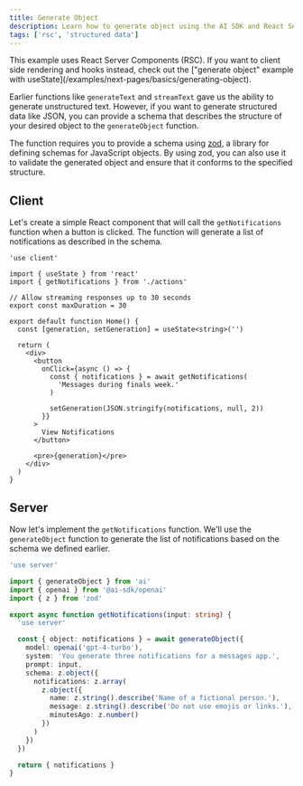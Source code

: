 ```yaml
---
title: Generate Object
description: Learn how to generate object using the AI SDK and React Server Components.
tags: ['rsc', 'structured data']
---
```


<Note>
  This example uses React Server Components (RSC). If you want to client side
  rendering and hooks instead, check out the ["generate object" example with
  useState](/examples/next-pages/basics/generating-object).
</Note>

Earlier functions like `generateText` and `streamText` gave us the ability to generate unstructured text. However, if you want to generate structured data like JSON, you can provide a schema that describes the structure of your desired object to the `generateObject` function.

The function requires you to provide a schema using [zod](https://zod.dev), a library for defining schemas for JavaScript objects. By using zod, you can also use it to validate the generated object and ensure that it conforms to the specified structure.

<Browser>
  <ObjectGeneration
    object={{
      notifications: [
        {
          name: 'Jamie Roberts',
          message: "Hey! How's the study grind going? Need a coffee boost?",
          minutesAgo: 15
        },
        {
          name: 'Prof. Morgan',
          message:
            'Reminder: Your term paper is due promptly at 8 AM tomorrow. Please ensure it meets the submission guidelines outlined.',
          minutesAgo: 46
        },
        {
          name: 'Alex Chen',
          message:
            "Dude, urgent! Borrow your notes for tomorrow's exam? I swear mine got eaten by my dog!",
          minutesAgo: 30
        }
      ]
    }}
  />
</Browser>

## Client

Let's create a simple React component that will call the `getNotifications` function when a button is clicked. The function will generate a list of notifications as described in the schema.

```tsx filename='app/page.tsx'
'use client'

import { useState } from 'react'
import { getNotifications } from './actions'

// Allow streaming responses up to 30 seconds
export const maxDuration = 30

export default function Home() {
  const [generation, setGeneration] = useState<string>('')

  return (
    <div>
      <button
        onClick={async () => {
          const { notifications } = await getNotifications(
            'Messages during finals week.'
          )

          setGeneration(JSON.stringify(notifications, null, 2))
        }}
      >
        View Notifications
      </button>

      <pre>{generation}</pre>
    </div>
  )
}
```

## Server

Now let's implement the `getNotifications` function. We'll use the `generateObject` function to generate the list of notifications based on the schema we defined earlier.

```typescript filename='app/actions.ts'
'use server'

import { generateObject } from 'ai'
import { openai } from '@ai-sdk/openai'
import { z } from 'zod'

export async function getNotifications(input: string) {
  'use server'

  const { object: notifications } = await generateObject({
    model: openai('gpt-4-turbo'),
    system: 'You generate three notifications for a messages app.',
    prompt: input,
    schema: z.object({
      notifications: z.array(
        z.object({
          name: z.string().describe('Name of a fictional person.'),
          message: z.string().describe('Do not use emojis or links.'),
          minutesAgo: z.number()
        })
      )
    })
  })

  return { notifications }
}
```
